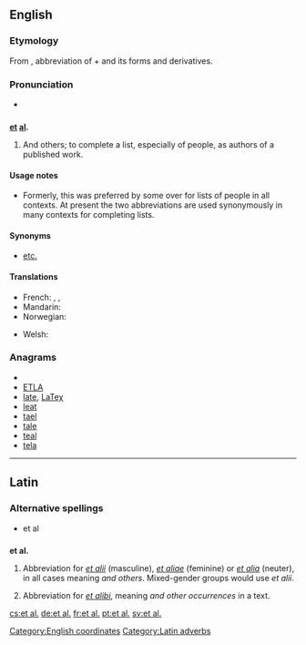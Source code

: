 ==English==

===Etymology===
From {{etyl|la|en}}, abbreviation of {{term|et||lang=la|and}} + {{term|alius|alii|lang=la|others}} and its forms and derivatives.

===Pronunciation===
* {{IPA|/etˈæl/}}

==={{abbreviation}}===
'''[[et]] [[al]].'''

# And others; to complete a list, especially of people, as authors of a published work.

====Usage notes====
* Formerly, this was preferred by some over {{term|etc.}} for lists of people in all contexts. At present the two abbreviations are used synonymously in many contexts for completing lists.

====Synonyms====
* [[etc.]]

====Translations====
{{trans-top|“and others”}}
* French: {{t+|fr|et al.}}, {{t+|fr|et coll.}}, {{t-|fr|& cie}}
* Mandarin: {{t-|cmn|等等|sc=Hani}}
* Norwegian: {{t|no|og andre}}
{{trans-mid}}
* Welsh: {{t|cy|ac eraill|xs=Welsh}}
{{trans-bottom}}

===Anagrams===
* {{alphagram|aelt}}
* [[ETLA#English|ETLA]]
* [[late#English|late]], [[LaTeχ#English|LaTeχ]]
* [[leat#English|leat]]
* [[tael#English|tael]]
* [[tale#English|tale]]
* [[teal#English|teal]]
* [[tela#English|tela]]

[[Category:English coordinates]]

----

==Latin==

===Alternative spellings===
* et al

==={{abbreviation|Latin}}===
'''et al.'''

# {{context|adverb}} Abbreviation for ''[[et alii#Latin|et alii]]'' (masculine), ''[[et aliae#Latin|et aliae]]'' (feminine) or ''[[et alia#Latin|et alia]]'' (neuter), in all cases meaning ''and others''.  Mixed-gender groups would use ''et alii''.
# {{context|adverb}} Abbreviation for ''[[et alibi]]'', meaning ''and other occurrences'' in a text.

[[Category:Latin adverbs]]

[[cs:et al.]]
[[de:et al.]]
[[fr:et al.]]
[[pt:et al.]]
[[sv:et al.]]